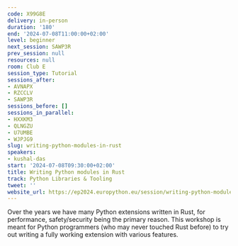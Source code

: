 ```yaml
---
code: X99G8E
delivery: in-person
duration: '180'
end: '2024-07-08T11:00:00+02:00'
level: beginner
next_session: SAWP3R
prev_session: null
resources: null
room: Club E
session_type: Tutorial
sessions_after:
- AVNAPX
- RZCCLV
- SAWP3R
sessions_before: []
sessions_in_parallel:
- HXXKM3
- QLNGZU
- U7UMBE
- WJPJG9
slug: writing-python-modules-in-rust
speakers:
- kushal-das
start: '2024-07-08T09:30:00+02:00'
title: Writing Python modules in Rust
track: Python Libraries & Tooling
tweet: ''
website_url: https://ep2024.europython.eu/session/writing-python-modules-in-rust
---
```


Over the years we have many Python extensions written in Rust, for performance, safety/security being the primary reason. This workshop is meant for Python programmers (who may never touched Rust before) to try out writing a fully working extension with various features.
